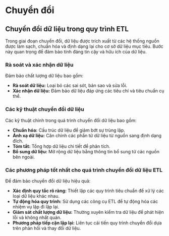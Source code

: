 # Chuyển đổi

## Chuyển đổi dữ liệu trong quy trình ETL

Trong giai đoạn chuyển đổi, dữ liệu được trích xuất từ các hệ thống nguồn được làm sạch, chuẩn hóa và định dạng lại cho cơ sở dữ liệu mục tiêu. Bước này quan trọng để đảm bảo tính đáng tin cậy và hữu ích của dữ liệu.

### Rà soát và xác nhận dữ liệu

Đảm bảo chất lượng dữ liệu bao gồm:

- **Rà soát dữ liệu:** Loại bỏ các sai sót, bản sao và sửa lỗi.
- **Xác nhận dữ liệu:** Đảm bảo dữ liệu đáp ứng các tiêu chí và tiêu chuẩn cụ thể.

### Các kỹ thuật chuyển đổi dữ liệu

Các kỹ thuật chính trong quá trình chuyển đổi dữ liệu bao gồm:

- **Chuẩn hóa:** Cấu trúc dữ liệu để giảm bớt sự trùng lặp.
- **Ánh xạ dữ liệu:** Căn chỉnh các phần tử dữ liệu từ nguồn sang định dạng đích.
- **Tóm tắt:** Tổng hợp dữ liệu chi tiết để phân tích.
- **Bổ sung dữ liệu:** Mở rộng dữ liệu bằng thông tin bổ sung từ các nguồn bên ngoài.

### Các phương pháp tốt nhất cho quá trình chuyển đổi dữ liệu ETL

Để đảm bảo chuyển đổi dữ liệu hiệu quả:

- **Xác định quy tắc rõ ràng:** Thiết lập các quy trình tiêu chuẩn để xử lý các loại dữ liệu khác nhau.
- **Tự động hóa quy trình:** Sử dụng các công cụ ETL để tự động hóa các nhiệm vụ lặp đi lặp lại.
- **Giám sát chất lượng dữ liệu:** Thường xuyên kiểm tra dữ liệu để phát hiện lỗi và không nhất quán.
- **Phương pháp tiếp cận lặp lại:** Liên tục cải tiến quy trình chuyển đổi dựa trên phản hồi và thay đổi dữ liệu.